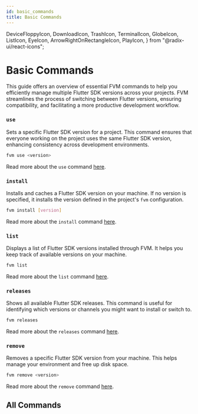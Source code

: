 ```yaml
---
id: basic_commands
title: Basic Commands
---
```


  DeviceFloppyIcon,
  DownloadIcon,
  TrashIcon,
  TerminalIcon,
  GlobeIcon,
  ListIcon,
  EyeIcon,
  ArrowRightOnRectangleIcon,
  PlayIcon,
} from "@radix-ui/react-icons";

# Basic Commands

This guide offers an overview of essential FVM commands to help you efficiently manage multiple Flutter SDK versions across your projects. FVM streamlines the process of switching between Flutter versions, ensuring compatibility, and facilitating a more productive development workflow.

### **`use`**

Sets a specific Flutter SDK version for a project. This command ensures that everyone working on the project uses the same Flutter SDK version, enhancing consistency across development environments.

```bash
fvm use <version>
```

Read more about the `use` command [here](/documentation/commands/use-command).

### **`install`**

Installs and caches a Flutter SDK version on your machine. If no version is specified, it installs the version defined in the project's `fvm` configuration.

```bash
fvm install [version]
```

Read more about the `install` command [here](/documentation/commands/install-command).

### **`list`**

Displays a list of Flutter SDK versions installed through FVM. It helps you keep track of available versions on your machine.

```bash
fvm list
```

Read more about the `list` command [here](/documentation/commands/list-command).

### **`releases`**

Shows all available Flutter SDK releases. This command is useful for identifying which versions or channels you might want to install or switch to.

```bash
fvm releases
```

Read more about the `releases` command [here](/documentation/commands/releases-command).

### **`remove`**

Removes a specific Flutter SDK version from your machine. This helps manage your environment and free up disk space.

```bash
fvm remove <version>
```

Read more about the `remove` command [here](/documentation/commands/remove-command).

## All Commands

<Cards>
  <Card title="use" href="/documentation/commands/use-command" />
  <Card title="install" href="/documentation/commands/install-command" />
  <Card title="destroy" href="/documentation/commands/destroy-command" />
  <Card title="exec" href="/documentation/commands/exec-command" />
  <Card title="global" href="/documentation/commands/global-command" />
  <Card title="list" href="/documentation/commands/list-command" />
  <Card title="releases" href="/documentation/commands/releases-command" />
  <Card title="remove" href="/documentation/commands/remove-command" />
  <Card title="spawn" href="/documentation/commands/spawn-command" />
</Cards>
